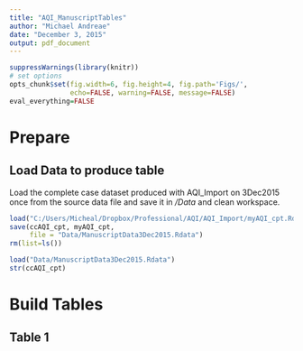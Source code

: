 ```yaml
---
title: "AQI_ManuscriptTables"
author: "Michael Andreae"
date: "December 3, 2015"
output: pdf_document
---
```


```r
suppressWarnings(library(knitr))
# set options
opts_chunk$set(fig.width=6, fig.height=4, fig.path='Figs/',
               echo=FALSE, warning=FALSE, message=FALSE)
eval_everything=FALSE
```

# Prepare

## Load Data to produce table

Load the complete case dataset produced with AQI_Import  on 3Dec2015 once from the source data file and save it in */Data* and clean workspace.

```r
load("C:/Users/Micheal/Dropbox/Professional/AQI/AQI_Import/myAQI_cpt.Rdata")
save(ccAQI_cpt, myAQI_cpt, 
     file = "Data/ManuscriptData3Dec2015.Rdata")
rm(list=ls())
```

```r
load("Data/ManuscriptData3Dec2015.Rdata")
str(ccAQI_cpt)
```

# Build Tables

## Table 1